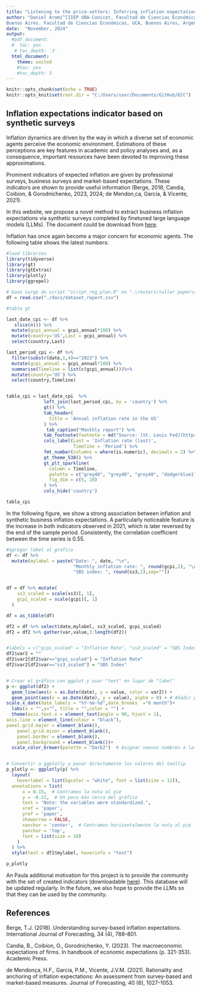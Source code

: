 ```yaml
---
title: "Listening to the price-setters: Inferring inflation expectations from synthetic surveys"
author: "Daniel Aromí^[IIEP UBA-Conicet, Facultad de Ciencias Económicas, Univ. de
Buenos Aires. Facultad de Ciencias Económicas, UCA, Buenos Aires, Argentina. aromi.daniel@gmail.com], Paula Bonel^[IIEP UBA-Conicet, Facultad de Ciencias Económicas, Univ. de Buenos Aires. Facultad de Ciencias Económicas, UCA, Buenos Aires, Argentina. mpaulabonel@gmail.com], Llada Martin^[IIEP UBA-Conicet, Facultad de Ciencias Económicas, Univ. de Buenos Aires. lladamartin@gmail.com]"
date:  "November, 2024"
output:
  #pdf_document:
  #  toc: yes
   # toc_depth: '3'
  html_document:
    theme: united
    #toc: yes
    #toc_depth: 3
---
```


```r
knitr::opts_chunk$set(echo = TRUE)
knitr::opts_knit$set(root.dir = "C:/Users/user/Documents/GitHub/ECC")
```

## Inflation expectations indicator based on synthetic surveys
Inflation dynamics are driven by the way in which a diverse set of economic agents
perceive the economic environment. Estimations of these perceptions are key features in academic and policy analyses and, as a consequence, important resources have been devoted to improving these approximations.

Prominent indicators of expected inflation are given by professional surveys, business surveys and market-based expectations. These indicators are shown to
provide useful information (Berge, 2018; Candia, Coibion, & Gorodnichenko, 2023,
2024; de Mendon¸ca, Garcia, & Vicente, 2021).

In this website, we propose a novel method to extract business inflation expectations via synthetic surveys completed by finetuned large language models (LLMs). The document could be download from [here](https://papers.ssrn.com/sol3/papers.cfm?abstract_id=4955056).

Inflation has once again become a major concern for economic agents. The following table shows the latest numbers:

```r
#load libraries
library(tidyverse)
library(gt)
library(gtExtras)
library(plotly)
library(ggrepel)
```

```r
# base surge de script "script_reg_plan.R" en ".\reuters\taller paper\ejercicio"
df = read.csv("./docs/dataset_report.csv")
```


```r
#table gt 

last_date_cpi <- df %>% 
   slice(n()) %>% 
  mutate(gcpi_annual = gcpi_annual*100) %>%
  mutate(country='US',Last = gcpi_annual) %>%
  select(country,Last)

last_period_cpi <- df %>% 
  filter(substr(date,1,4)=="2023") %>% 
  mutate(gcpi_annual = gcpi_annual*100) %>%
  summarise(Timeline = list(c(gcpi_annual)))%>%
  mutate(country='US') %>%
  select(country,Timeline)


tabla_cpi = last_date_cpi  %>% 
              left_join(last_period_cpi, by = 'country') %>% 
              gt() %>% 
              tab_header(
                title = 'Annual inflation rate in the US'
              ) %>% 
               tab_caption("Monthly report") %>%
              tab_footnote(footnote = md("Source: [St. Louis Fed](https://fred.stlouisfed.org/series/CPIAUCSL)")) %>%
              cols_label(Last = 'Inflation rate (last)',
                         Timeline = 'Period') %>%
              fmt_number(columns = where(is.numeric), decimals = 2) %>%
              gt_theme_538() %>% 
              gt_plt_sparkline(
                column = Timeline,
                palette = c("grey40", "grey40", "grey40", "dodgerblue1", "grey40"),
                fig_dim = c(5, 28)
              ) %>%
              cols_hide('country')


```
```r
tabla_cpi
```

In the following figure, we show a strong association between inflation and synthetic business inflation expectations. A particularly noticeable feature is the increase in both indicators observed in 2021, which is later reversed by the end of the sample period. Consistently, the correlation coefficient between the time series is 0.55.

```r

#agregar label al grafico
df <- df %>%
  mutate(mylabel = paste("Date: ", date, "\n",
                         "Monthly inflation rate: ", round(gcpi,2), "\n",
                         "SBS index: ", round(ss3,2),sep=""))


df = df %>% mutate(
    ss3_scaled = scale(ss3)[, 1],
    gcpi_scaled = scale(gcpi)[, 1]  
  )

df = as_tibble(df)

df2 = df %>% select(date,mylabel, ss3_scaled, gcpi_scaled)
df2 = df2 %>% gather(var,value,3:length(df2))


#labels = c("gcpi_scaled" = "Inflation Rate", "ss3_scaled" = "SBS Index")
df2$var2 = ""
df2$var2[df2$var=="gcpi_scaled"] = "Inflation Rate"
df2$var2[df2$var=="ss3_scaled"] = "SBS Index"


# Crear el gráfico con ggplot y usar "text" en lugar de "label"
p <- ggplot(df2) +
  geom_line(aes(x = as.Date(date), y = value, color = var2)) +
  geom_point(aes(x = as.Date(date), y = value), alpha = 0) + # Añadir puntos invisibles para que plotly pueda leer los 'hover'
scale_x_date(date_labels = "%Y-%m-%d",date_breaks  ="6 month")+ 
  labs(x = "",y="", title = "",color = "") +
  theme(axis.text.x = element_text(angle = 90, hjust = 1),
axis.line = element_line(colour = "black"),
panel.grid.major = element_blank(),
    panel.grid.minor = element_blank(),
    panel.border = element_blank(),
    panel.background = element_blank())+
  scale_color_brewer(palette = "Dark2")  # Asignar nuevos nombres a las categorías


# Convertir a ggplotly y pasar directamente los valores del tooltip
p_plotly <- ggplotly(p) %>%
  layout(
    hoverlabel = list(bgcolor = "white", font = list(size = 12)),
  annotations = list(
      x = 0.15,  # Centramos la nota al pie
      y = -0.22,  # Un poco más cerca del gráfico
      text = "Note: the variables were standardized.",
      xref = 'paper',
      yref = 'paper',
      showarrow = FALSE,
      xanchor = 'center',  # Centramos horizontalmente la nota al pie
      yanchor = 'top',
      font = list(size = 10)
    )
  ) %>%
  style(text = df2$mylabel, hoverinfo = "text")


```


```r
p_plotly
```

An Paula additional motivation for this project is to provide the community with the set of created indicators (downloadable [here]()). This database will be updated regularly. In the future, we also hope to provide the LLMs so that they can be used by the community.


## References
Berge, T.J. (2018). Understanding survey-based inflation expectations. International Journal of Forecasting, 34 (4), 788–801.

Candia, B., Coibion, O., Gorodnichenko, Y. (2023). The macroeconomic expectations
of firms. In handbook of economic expectations (p. 321-353). Academic Press.

de Mendonça, H.F., Garcia, P.M., Vicente, J.V.M. (2021). Rationality and anchoring
of inflation expectations: An assessment from survey-based and market-based
measures. Journal of Forecasting, 40 (6), 1027–1053.